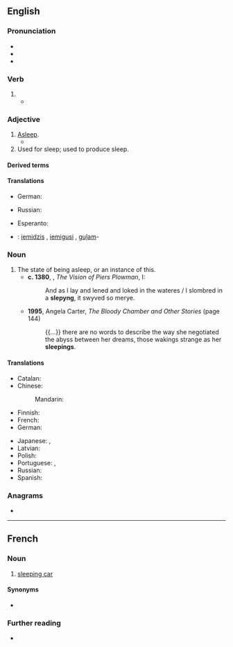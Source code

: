 ==English==

===Pronunciation===
* {{IPA|/ˈsliːpɪŋ/|lang=en}}
* {{audio|en-us-sleeping.ogg|Audio (US)|lang=en}}
* {{rhymes|iːpɪŋ|lang=en}}

===Verb===
{{head|en|present participle}}

# {{present participle of|sleep|lang=en|nocat=1}}
#* {{quote-book|year=1963|author={{w|Margery Allingham}}|title={{w|The China Governess}}
|chapter=20|url=http://openlibrary.org/works/OL2004261W
|passage=&lsquo;No. I only opened the door a foot and put my head in. The street lamps shine into that room. I could see him. He was all right. '''Sleeping''' like a great grampus. Poor, poor chap.’}}

===Adjective===
{{en-adj|-}}

# [[asleep|Asleep]].
#* {{quote-magazine|date=2013-07-19|author=[http://www.theguardian.com/profile/iansample Ian Sample]
|volume=189|issue=6|page=34|magazine={{w|The Guardian Weekly}}
|title=[http://www.theguardian.com/lifeandstyle/2013/jul/08/irregular-bedtimes-affect-childrens-brains Irregular bedtimes may affect children's brains]
|passage=Irregular bedtimes may disrupt healthy brain development in young children, according to a study of intelligence and '''sleeping''' habits.&nbsp; &para;&nbsp;Going to bed at a different time each night affected girls more than boys, but both fared worse on mental tasks than children who had a set bedtime, researchers found.}}
# Used for sleep; used to produce sleep.

====Derived terms====
{{der3|lang=en|title=Terms derived from ''sleeping'' (adj)
|{{l|en|sleeping bag}}
|{{l|en|Sleeping Beauty}}
|{{l|en|sleeping car}}
|{{l|en|sleeping hours}}
|{{l|en|sleeping pill}}
|{{l|en|sleeping policeman}}
|{{l|en|sleeping room}}
}}

====Translations====
{{trans-see|asleep}}

{{trans-top|used for sleep; used to produce sleep}}
* German: {{t+|de|Schlaf|alt=Schlaf-}} {{qualifier|prefix}}
{{trans-mid}}
* Russian: {{t+|ru|спа́льный|m|sc=Cyrl}}
{{trans-bottom}}

{{checktrans-top}}
* Esperanto: {{t-check|eo|dormanta}}
{{trans-mid}}
* {{ttbc|lv}}: [[iemidzis]] {{g|m}}, [[iemigusi]] {{g|f}}, [[guļam]]-
{{trans-bottom}}

===Noun===
{{en-noun|~}}

# The state of being asleep, or an instance of this.
#* '''c. 1380''', {{w|William Langland}}, ''The Vision of Piers Plowman'', I:
#*: And as I lay and lened and loked in the wateres / I slombred in a '''slepyng''', it swyved so merye.
#* '''1995''', Angela Carter, ''The Bloody Chamber and Other Stories'' (page 144)
#*: {{...}} there are no words to describe the way she negotiated the abyss between her dreams, those wakings strange as her '''sleepings'''.

====Translations====
{{trans-top|state or act of being asleep}}
* Catalan: {{t|ca|dormint|m}}
* Chinese:
*: Mandarin: {{t+|cmn|睡眠|tr=shuìmián|sc=Hani}}
* Finnish: {{t+|fi|nukkuminen}}
* French: {{t+|fr|sommeil|m}}
* German: {{t+|de|Schlaf|m}}
{{trans-mid}}
* Japanese: {{t+|ja|睡眠|tr=すいみん, suimin|sc=Jpan}}, {{t|ja|眠り|tr=ねむり, nemuri|sc=Jpan}}
* Latvian: {{t|lv|gulēšana|f}}
* Polish: {{t+|pl|spanie|n}}
* Portuguese: {{t+|pt|sono|m}}, {{t|pt|dormida|f}}
* Russian: {{t+|ru|сон|m}}
* Spanish: {{t+|es|durmiendo|m}}
{{trans-bottom}}

===Anagrams===
* {{l|en|peelings}}

----

==French==

===Noun===
{{fr-noun|m}}

# [[sleeping car]]

====Synonyms====
* {{l|fr|wagon-lit}}

===Further reading===
* {{R:TLFi}}